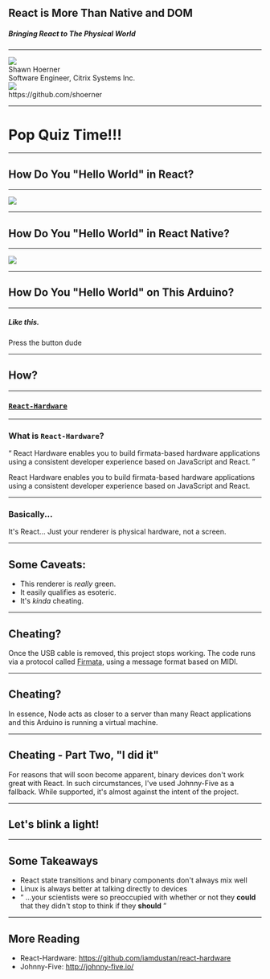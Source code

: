 

<Head>
  <title>React-Hardware Talk</title>
</Head>

## React is More Than Native and DOM

##### Bringing React to The Physical World

---

<Split>
<img 
	src="https://lh3.ggpht.com/p/AF1QipOuyU_waQ3s2pkXAwlqmvN1Ebf8XFdtdxlru-0=s1536" 
	style={{
		objectFit: 'cover', 
		objectPosition: 'right center',
		width: '100%',
		height: '100vh'
	}}
/>

<div style={{display: 'flex', flexDirection: 'column', alignItems: 'flex-end', padding: '20px', justifyContent: 'flex-end', height: '90vh'}}>
	<div>Shawn Hoerner</div>
	<div style={{ fontSize: '.75em'}}>Software Engineer, Citrix Systems Inc.</div>
	<div style={{ fontSize: '.75em', display: 'inline-flex', alignItems: 'center', justifyContent:'space-between'}}>
		<img src="./GitHubMarkLight.png" style={{paddingRight: '5px' }}/>
		<div>https://github.com/shoerner</div>
	</div>
</div>
</Split>

---

# Pop Quiz Time!!!

---

## How Do You "Hello World" in React?

---

<Image src="./ReactHelloWorld.svg" />

---

## How Do You "Hello World" in React Native?

---

<Image src="./RNHelloWorld.svg" />

---

## How Do You "Hello World" on This Arduino?

---

##### Like this.
<Notes>Press the button dude</Notes>

---

## How?

---

### [`React-Hardware`](https://github.com/iamdustan/react-hardware)

---

### What is `React-Hardware`?
<Appear>
<p style={
	{ 
		margin: "0 40px", 
		padding: '10px', 
		borderLeft: '1px solid #fff',
		borderRight: '1px solid #fff'
	}}>
	<q>
		React Hardware enables you to build firmata-based hardware applications using a consistent developer 
		experience based on JavaScript and React.
	</q>
</p>
</Appear>

<Notes>
	React Hardware enables you to build firmata-based hardware applications using a consistent developer 
	experience based on JavaScript and React.
</Notes>

---

### Basically...
<Appear>
	<p>It's React... Just your renderer is physical hardware, not a screen.</p>
</Appear>

--- 
## Some Caveats:
<ul>
	<Appear>
		<li>This renderer is <i>really</i> green.</li>
		<li>It easily qualifies as esoteric.</li>
		<li>It's <i>kinda</i> cheating.</li>
	</Appear>
</ul>

---
## Cheating?
<p style={paragraphOverride.p}>
	Once the USB cable is removed, this project stops working. The code runs via a protocol 
	called <a href="https://github.com/firmata/protocol" rel="noreferrer" target="_blank" style={{ fontFamily: 'monospace'}}>Firmata</a>, 
	using a message format based on MIDI.
</p>

---
## Cheating?
<p style={paragraphOverride.p}>
	In essence, Node acts as closer to a server than many React applications and this Arduino
	is running a virtual machine.
</p>

---
## Cheating - Part Two, "I did it"
<p style={paragraphOverride.p}>
	For reasons that will soon become apparent, binary devices don't work great with React.
	In such circumstances, I've used Johnny-Five as a fallback. While supported, it's 
	almost against the intent of the project.
</p>

---
## Let's blink a light!

---
## Some Takeaways

<ul>
	<Appear>
		<li>React state transitions and binary components don't always mix well</li>
		<li>Linux is always better at talking directly to devices</li>
		<li>
			<q>
				...your scientists were so preoccupied with whether or not they <strong>could </strong>
				that they didn't stop to think if they <strong>should</strong>
			</q>
		</li>
	</Appear>
</ul>

---
## More Reading
<ul>
	<li>React-Hardware: <a href="https://github.com/iamdustan/react-hardware">https://github.com/iamdustan/react-hardware</a></li>
	<li>Johnny-Five: <a href="http://johnny-five.io/">http://johnny-five.io/</a></li>
</ul>